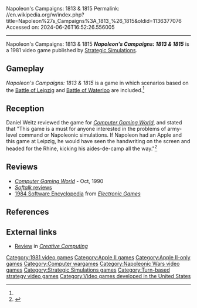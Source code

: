 Napoleon's Campaigns: 1813 & 1815
Permalink: //en.wikipedia.org/w/index.php?title=Napoleon%27s_Campaigns%3A_1813_%26_1815&oldid=1136377076
Accessed on: 2024-06-26T16:52:26.556005



------
Napoleon's Campaigns: 1813 & 1815
{{Short description|1981 video game}}
{{italic title}}
{{Infobox video game
| collapsible = 
| state = 
| italic title = 
| title = Napoleon's Campaigns: 1813 & 1815
| image = Napoleon's Campaigns 1813 & 1815 cover.jpg
| alt = 
| caption = 
| developer = 
| publisher = [[Strategic Simulations]]
| series = 
| engine = 
| platforms = [[Apple II]]
| released = 1981
| genre = Turn-based strategy
| modes = 
}}
'''''Napoleon's Campaigns: 1813 & 1815''''' is a 1981 video game published by [[Strategic Simulations]].

==Gameplay==
''Napoleon's Campaigns: 1813 & 1815'' is a game in which scenarios based on the [[Battle of Leipzig]] and [[Battle of Waterloo]] are included.<ref name="CGW2"/>

==Reception==
Daniel Weitz reviewed the game for ''[[Computer Gaming World]]'', and stated that "This game is a must for anyone interested in the problems of army-level command or Napoleonic simulations. If Napoleon had an Apple and this game at Leipzig, he would have seen the handwriting on the screen and headed for the Rhine, kicking his aides-de-camp all the way."<ref name="CGW2">{{cite magazine |last=Weitz |first=Daniel |title=Napoleon's Campaigns 1813 & 1815: A Review |magazine=Computer Gaming World |date=January–February 1982 |volume=1 |issue=2 |pages=10}}</ref>

==Reviews==
*''[[Computer Gaming World]]'' - Oct, 1990
*[https://archive.org/details/softalkv2n06feb1982/page/64/mode/2up ''Softalk'' reviews]
*[https://archive.org/stream/RetroGameMagazineOneShots/1984%20Software%20Encyclopedia%20%281983%29%20Over%20900%20Descriptions%20and%20Ratings#page/n23/mode/2up 1984 Software Encyclopedia] from ''[[Electronic Games]]''

==References==
{{reflist}}

==External links==
*[https://archive.org/details/creativecomputing-1982-08/page/n73/mode/2up Review] in ''[[Creative Computing (magazine)|Creative Computing]]''

{{DEFAULTSORT:Napoleon's Campaigns: 1813 and 1815}}
[[Category:1981 video games]]
[[Category:Apple II games]]
[[Category:Apple II-only games]]
[[Category:Computer wargames]]
[[Category:Napoleonic Wars video games]]
[[Category:Strategic Simulations games]]
[[Category:Turn-based strategy video games]]
[[Category:Video games developed in the United States]]